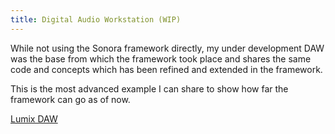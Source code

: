 ```yaml
---
title: Digital Audio Workstation (WIP)
---
```


While not using the Sonora framework directly, my under development DAW was the base from which the framework took place and shares the same code and concepts which has been refined and extended in the framework.

This is the most advanced example I can share to show how far the framework can go as of now.

[Lumix DAW](https://github.com/ImAxel0/Lumix)